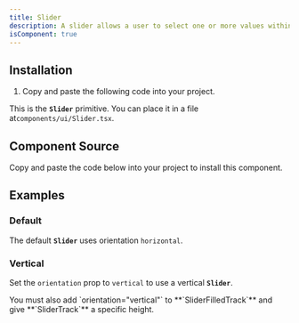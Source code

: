 ```yaml
---
title: Slider
description: A slider allows a user to select one or more values within a range.
isComponent: true
---
```


## Installation

1. Copy and paste the following code into your project.

This is the **`Slider`** primitive. You can place it in a file at`components/ui/Slider.tsx`.

## Component Source

Copy and paste the code below into your project to install this component.

<ComponentSource src="../../packages/ui/src/Slider.tsx" />

## Examples

### Default

The default **`Slider`** uses orientation `horizontal`.

<ComponentExample name="Slider" story="default" />

### Vertical

Set the `orientation` prop to `vertical` to use a vertical **`Slider`**.

<Callout type="important">
  You must also add `orientation="vertical"` to **`SliderFilledTrack`** and give
  **`SliderTrack`** a specific height.
</Callout>

<ComponentExample name="Slider" story="vertical" />
